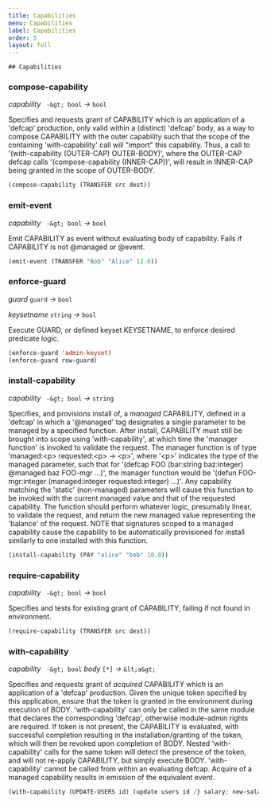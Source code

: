```yaml
---
title: Capabilities
menu: Capabilities
label: Capabilities
order: 5
layout: full
---
```


    ## Capabilities

### compose-capability

_capability_&nbsp;` -&gt; bool` _&rarr;_&nbsp;`bool`

Specifies and requests grant of CAPABILITY which is an application of a 'defcap'
production, only valid within a (distinct) 'defcap' body, as a way to compose
CAPABILITY with the outer capability such that the scope of the containing
'with-capability' call will "import" this capability. Thus, a call to
'(with-capability (OUTER-CAP) OUTER-BODY)', where the OUTER-CAP defcap calls
'(compose-capability (INNER-CAP))', will result in INNER-CAP being granted in
the scope of OUTER-BODY.

```lisp
(compose-capability (TRANSFER src dest))
```

### emit-event

_capability_&nbsp;` -&gt; bool` _&rarr;_&nbsp;`bool`

Emit CAPABILITY as event without evaluating body of capability. Fails if
CAPABILITY is not @managed or @event.

```lisp
(emit-event (TRANSFER "Bob" "Alice" 12.0))
```

### enforce-guard

_guard_&nbsp;`guard` _&rarr;_&nbsp;`bool`

_keysetname_&nbsp;`string` _&rarr;_&nbsp;`bool`

Execute GUARD, or defined keyset KEYSETNAME, to enforce desired predicate logic.

```lisp
(enforce-guard 'admin-keyset)
(enforce-guard row-guard)
```

### install-capability

_capability_&nbsp;` -&gt; bool` _&rarr;_&nbsp;`string`

Specifies, and provisions install of, a _managed_ CAPABILITY, defined in a
'defcap' in which a '@managed' tag designates a single parameter to be managed
by a specified function. After install, CAPABILITY must still be brought into
scope using 'with-capability', at which time the 'manager function' is invoked
to validate the request. The manager function is of type 'managed:&lt;p&gt;
requested:&lt;p&gt; -&gt; &lt;p&gt;', where '&lt;p&gt;' indicates the type of
the managed parameter, such that for '(defcap FOO (bar:string baz:integer)
@managed baz FOO-mgr ...)', the manager function would be '(defun
FOO-mgr:integer (managed:integer requested:integer) ...)'. Any capability
matching the 'static' (non-managed) parameters will cause this function to be
invoked with the current managed value and that of the requested capability. The
function should perform whatever logic, presumably linear, to validate the
request, and return the new managed value representing the 'balance' of the
request. NOTE that signatures scoped to a managed capability cause the
capability to be automatically provisioned for install similarly to one
installed with this function.

```lisp
(install-capability (PAY "alice" "bob" 10.0))
```

### require-capability

_capability_&nbsp;` -&gt; bool` _&rarr;_&nbsp;`bool`

Specifies and tests for existing grant of CAPABILITY, failing if not found in
environment.

```lisp
(require-capability (TRANSFER src dest))
```

### with-capability

_capability_&nbsp;` -&gt; bool` _body_&nbsp;`[*]` _&rarr;_&nbsp;`&lt;a&gt;`

Specifies and requests grant of _acquired_ CAPABILITY which is an application of
a 'defcap' production. Given the unique token specified by this application,
ensure that the token is granted in the environment during execution of BODY.
'with-capability' can only be called in the same module that declares the
corresponding 'defcap', otherwise module-admin rights are required. If token is
not present, the CAPABILITY is evaluated, with successful completion resulting
in the installation&#x2F;granting of the token, which will then be revoked upon
completion of BODY. Nested 'with-capability' calls for the same token will
detect the presence of the token, and will not re-apply CAPABILITY, but simply
execute BODY. 'with-capability' cannot be called from within an evaluating
defcap. Acquire of a managed capability results in emission of the equivalent
event.

```lisp
(with-capability (UPDATE-USERS id) (update users id /} salary: new-salary \}))
```
